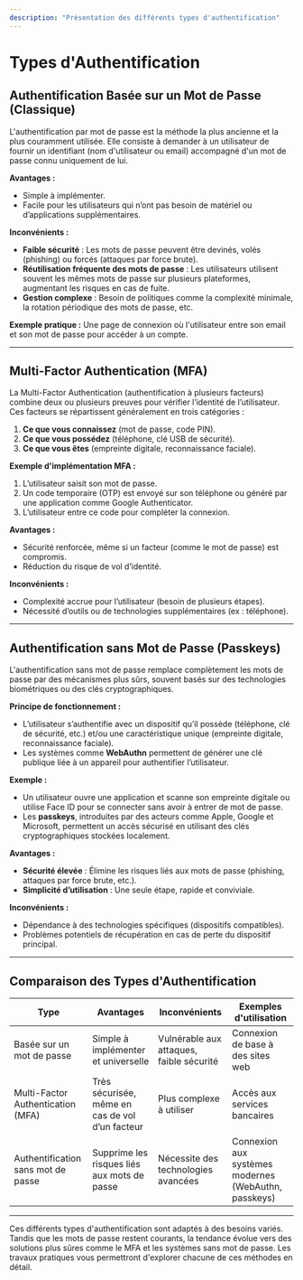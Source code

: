 ```yaml
---
description: "Présentation des différents types d'authentification"
---
```


# **Types d'Authentification**


## **Authentification Basée sur un Mot de Passe (Classique)**  
L'authentification par mot de passe est la méthode la plus ancienne et la plus couramment utilisée. Elle consiste à demander à un utilisateur de fournir un identifiant (nom d'utilisateur ou email) accompagné d'un mot de passe connu uniquement de lui.  

**Avantages :**  
- Simple à implémenter.  
- Facile pour les utilisateurs qui n’ont pas besoin de matériel ou d’applications supplémentaires.  

**Inconvénients :**  
- **Faible sécurité** : Les mots de passe peuvent être devinés, volés (phishing) ou forcés (attaques par force brute).  
- **Réutilisation fréquente des mots de passe** : Les utilisateurs utilisent souvent les mêmes mots de passe sur plusieurs plateformes, augmentant les risques en cas de fuite.  
- **Gestion complexe** : Besoin de politiques comme la complexité minimale, la rotation périodique des mots de passe, etc.  

**Exemple pratique :** Une page de connexion où l'utilisateur entre son email et son mot de passe pour accéder à un compte.  

---

## **Multi-Factor Authentication (MFA)**  
La Multi-Factor Authentication (authentification à plusieurs facteurs) combine deux ou plusieurs preuves pour vérifier l’identité de l’utilisateur. Ces facteurs se répartissent généralement en trois catégories :  
1. **Ce que vous connaissez** (mot de passe, code PIN).  
2. **Ce que vous possédez** (téléphone, clé USB de sécurité).  
3. **Ce que vous êtes** (empreinte digitale, reconnaissance faciale).  

**Exemple d'implémentation MFA :**  
1. L’utilisateur saisit son mot de passe.  
2. Un code temporaire (OTP) est envoyé sur son téléphone ou généré par une application comme Google Authenticator.  
3. L’utilisateur entre ce code pour compléter la connexion.  

**Avantages :**  
- Sécurité renforcée, même si un facteur (comme le mot de passe) est compromis.  
- Réduction du risque de vol d’identité.  

**Inconvénients :**  
- Complexité accrue pour l’utilisateur (besoin de plusieurs étapes).  
- Nécessité d’outils ou de technologies supplémentaires (ex : téléphone).  

---

## **Authentification sans Mot de Passe (Passkeys)**  
L'authentification sans mot de passe remplace complètement les mots de passe par des mécanismes plus sûrs, souvent basés sur des technologies biométriques ou des clés cryptographiques.  

**Principe de fonctionnement :**  
- L’utilisateur s’authentifie avec un dispositif qu’il possède (téléphone, clé de sécurité, etc.) et/ou une caractéristique unique (empreinte digitale, reconnaissance faciale).  
- Les systèmes comme **WebAuthn** permettent de générer une clé publique liée à un appareil pour authentifier l’utilisateur.  

**Exemple :**  
- Un utilisateur ouvre une application et scanne son empreinte digitale ou utilise Face ID pour se connecter sans avoir à entrer de mot de passe.  
- Les **passkeys**, introduites par des acteurs comme Apple, Google et Microsoft, permettent un accès sécurisé en utilisant des clés cryptographiques stockées localement.  

**Avantages :**  
- **Sécurité élevée** : Élimine les risques liés aux mots de passe (phishing, attaques par force brute, etc.).  
- **Simplicité d’utilisation** : Une seule étape, rapide et conviviale.  

**Inconvénients :**  
- Dépendance à des technologies spécifiques (dispositifs compatibles).  
- Problèmes potentiels de récupération en cas de perte du dispositif principal.  

---

## **Comparaison des Types d'Authentification**  

| **Type**                  | **Avantages**                             | **Inconvénients**                          | **Exemples d'utilisation**              |
|---------------------------|------------------------------------------|-------------------------------------------|----------------------------------------|
| Basée sur un mot de passe | Simple à implémenter et universelle       | Vulnérable aux attaques, faible sécurité   | Connexion de base à des sites web      |
| Multi-Factor Authentication (MFA) | Très sécurisée, même en cas de vol d’un facteur | Plus complexe à utiliser                  | Accès aux services bancaires           |
| Authentification sans mot de passe | Supprime les risques liés aux mots de passe   | Nécessite des technologies avancées        | Connexion aux systèmes modernes (WebAuthn, passkeys) |

---

Ces différents types d'authentification sont adaptés à des besoins variés. Tandis que les mots de passe restent courants, la tendance évolue vers des solutions plus sûres comme le MFA et les systèmes sans mot de passe. Les travaux pratiques vous permettront d'explorer chacune de ces méthodes en détail. 